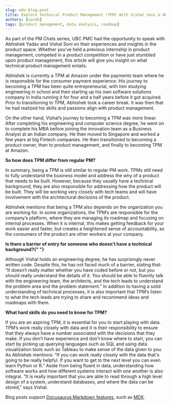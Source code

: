 ```yaml
---
slug: mdx-blog-post
title: Explore Technical Product Management (TPM) With Vishal Soni & Abhishek Yadav
authors: [sarah]
tags: [product management, data analysis, roadmap]
---
```


As part of the PM Chats series, UBC PMC had the opportunity to speak with Abhishek Yadav and Vishal Soni on their experiences and insights in the product space. Whether you’ve held a previous internship in product management, competed in a product competition or have just stumbled upon product management, this article will give you insight on what technical product management entails.

Abhishek is currently a TPM at Amazon under the payments team where he is responsible for the consumer payment experience. His journey to becoming a TPM has been quite entrepreneurial, with him studying engineering in school and then starting up his own software solutions company in India running it for four and a half years before it got acquired. Prior to transitioning to TPM, Abhishek took a career break. It was then that he had realized his skills and passions align with product management.

On the other hand, Vishal’s journey to becoming a TPM was more linear. After completing his engineering and computer science degree, he went on to complete his MBA before joining the innovation team as a Business Analyst at an Indian company. He then moved to Singapore and worked a few years at big Fintech companies. He then transitioned to becoming a product owner, then to product management, and finally to becoming TPM at Amazon.

<b> So how does TPM differ from regular PM? </b>

In summary, being a TPM is still similar to regular PM work. TPMs still need to fully understand the business model and address the why of a product that needs to be built. However, because they usually have a technical background, they are also responsible for addressing how the product will be built. They will be working very closely with tech teams and will have involvement with the architectural decisions of the product.

Abhishek mentions that being a TPM also depends on the organization you are working for. In some organizations, the TPM’s are responsible for the company’s platform, where they are managing its roadmap and focusing on internal processes. When it is internal, this makes getting feedback for your work easier and faster, but creates a heightened sense of accountability, as the consumers of the product are other workers at your company.

<b>
  Is there a barrier of entry for someone who doesn’t have a technical
  background?{" "}
</b>

Although Vishal holds an engineering degree, he has surprisingly never written code. Despite this, he has not faced much of a barrier, stating that: “It doesn’t really matter whether you have coded before or not, but you should really understand the details of it. You should be able to fluently talk with the engineering team, the architects, and the tech leads to understand the problem area and the problem statement.” In addition to having a solid understanding of technical processes, it is also important that TPM’s listen to what the tech leads are trying to share and recommend ideas and roadmaps with them.

<b> What hard skills do you need to know for TPM? </b>

If you are an aspiring TPM, it is essential for you to start playing with data. TPM’s work really closely with data and it is their responsibility to ensure that they always have a number associated with the decisions that they make. If you don’t have experience and don’t know where to start, you can start by picking up querying languages such as SQL and using data visualization tools such as Tableau to make sense of the data given to you. As Abhishek mentions: “If you can work really closely with the data that's going to be really helpful. If you want to get to the next level you can even learn Python or R.” Aside from being fluent in data, understanding how software works and how different systems interact with one another is also integral. “It is really important that you are able to read through a high level design of a system, understand databases, and where the data can be stored,” says Vishal.

Blog posts support [Docusaurus Markdown features](https://docusaurus.io/docs/markdown-features), such as [MDX](https://mdxjs.com/).
